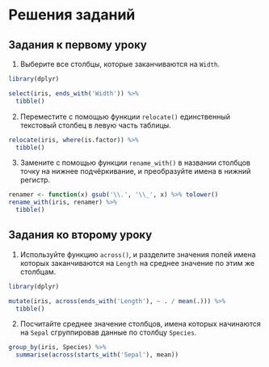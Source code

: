 # Решения заданий {-}

## Задания к первому уроку {-}

1. Выберите все столбцы, которые заканчиваются на `Width`.
```r
library(dplyr)

select(iris, ends_with('Width')) %>% 
  tibble()
```

2. Переместите с помощью функции `relocate()` единственный текстовый столбец в левую часть таблицы.
```r
relocate(iris, where(is.factor)) %>% 
  tibble()
```

3. Замените с помощью функции `rename_with()` в названии столбцов точку на нижнее подчёркивание, и преобразуйте имена в нижний регистр.
```r
renamer <- function(x) gsub('\\.', '\\_', x) %>% tolower()
rename_with(iris, renamer) %>% 
  tibble()
```

## Задания ко второму уроку {-}

1. Используйте функцию `across()`, и разделите значения полей имена которых заканчиваются на `Length` на среднее значение по этим же столбцам.
```r
library(dplyr)

mutate(iris, across(ends_with('Length'), ~ . / mean(.))) %>% 
  tibble()
```

2. Посчитайте среднее значение столбцов, имена которых начинаются на `Sepal` сгруппировав данные по столбцу `Species`.
```r
group_by(iris, Species) %>% 
  summarise(across(starts_with('Sepal'), mean))
```
